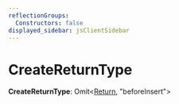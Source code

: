 ```yaml
---
reflectionGroups:
  Constructors: false
displayed_sidebar: jsClientSidebar
---
```



# CreateReturnType

 **CreateReturnType**: Omit&#60;[Return](../classes/js_client.internal.Return.mdx), "beforeInsert"&#62;
